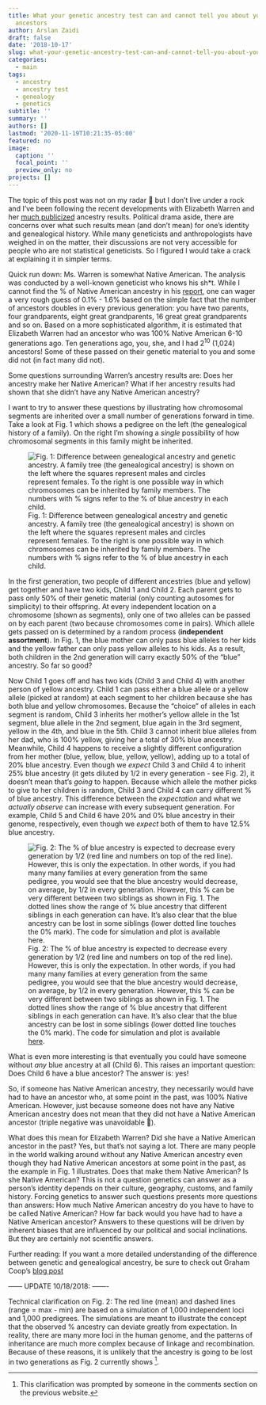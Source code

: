 ```yaml
---
title: What your genetic ancestry test can and cannot tell you about your genealogical
  ancestors
author: Arslan Zaidi
draft: false
date: '2018-10-17'
slug: what-your-genetic-ancestry-test-can-and-cannot-tell-you-about-your-genealogical-ancestors
categories:
  - main
tags:
  - ancestry
  - ancestry test
  - genealogy
  - genetics
subtitle: ''
summary: ''
authors: []
lastmod: '2020-11-19T10:21:35-05:00'
featured: no
image:
  caption: ''
  focal_point: ''
  preview_only: no
projects: []
---
```



The topic of this post was not on my radar 📡 but I don't live under a rock and I've been following the recent developments with Elizabeth Warren and her [much publicized](https://www.nytimes.com/2018/10/15/science/elizabeth-warren-native-american.html) ancestry results. Political drama aside, there are concerns over what such results mean (and don't mean) for one's identity and genealogical history. While many geneticists and anthropologists have weighed in on the matter, their discussions are not very accessible for people who are not statistical geneticists. So I figured I would take a crack at explaining it in simpler terms.

Quick run down: Ms. Warren is somewhat Native American. The analysis was conducted by a well-known geneticist who knows his sh*t. While I cannot find the % of Native American ancestry in his [report](https://mk0elizabethwarh5ore.kinstacdn.com/wp-content/uploads/2018/10/Bustamante_Report_2018.pdf), one can wager a very rough guess of 0.1% - 1.6% based on the simple fact that the number of ancestors doubles in every previous generation: you have two parents, four grandparents, eight great grandparents, 16 great great grandparents and so on. Based on a more sophisticated algorithm, it is estimated that Elizabeth Warren had an ancestor who was 100% Native American 6-10 generations ago. Ten generations ago, you, she, and I had 2^10^ (1,024) ancestors! Some of these passed on their genetic material to you and some did not (in fact many did not).

Some questions surrounding Warren's ancestry results are: Does her ancestry make her Native American? What if her ancestry results had shown that she didn't have any Native American ancestry?

I want to try to answer these questions by illustrating how chromosomal segments are inherited over a small number of generations forward in time. Take a look at Fig. 1 which shows a pedigree on the left (the genealogical history of a family). On the right I'm showing a *single* possibility of how chromosomal segments in this family might be inherited.


![Fig. 1: Difference between genealogical ancestry and genetic ancestry. A family tree (the genealogical ancestry) is shown on the left where the squares represent males and circles represent females. To the right is one possible way in which chromosomes can be inherited by family members. The numbers with % signs refer to the % of blue ancestry in each child.](https://genewiz.files.wordpress.com/2018/10/ancestry_decay-016.jpg)


In the first generation, two people of different ancestries (blue and yellow) get together and have two kids, Child 1 and Child 2. Each parent gets to pass only 50% of their genetic material (only counting autosomes for simplicity) to their offspring. At every independent location on a chromosome (shown as segments), only one of two alleles can be passed on by each parent (two because chromosomes come in pairs). Which allele gets passed on is determined by a random process (**independent assortment**). In Fig. 1, the blue mother can only pass blue alleles to her kids and the yellow father can only pass yellow alleles to his kids. As a result, both children in the 2nd generation will carry exactly 50% of the "blue" ancestry. So far so good?

Now Child 1 goes off and has two kids (Child 3 and Child 4) with another person of yellow ancestry. Child 1 can pass either a blue allele or a yellow allele (picked at random) at each segment to her children because she has both blue and yellow chromosomes. Because the "choice" of alleles in each segment is random, Child 3 inherits her mother's yellow allele in the 1st segment, blue allele in the 2nd segment, blue again in the 3rd segment, yellow in the 4th, and blue in the 5th. Child 3 cannot inherit blue alleles from her dad, who is 100% yellow, giving her a total of 30% blue ancestry. Meanwhile, Child 4 happens to receive a slightly different configuration from her mother (blue, yellow, blue, yellow, yellow), adding up to a total of 20% blue ancestry. Even though we *expect* Child 3 and Child 4 to inherit 25% blue ancestry (it gets diluted by 1/2 in every generation - see Fig. 2), it doesn't mean that's *going* to happen. Because which allele the mother picks to give to her children is random, Child 3 and Child 4 can carry different % of blue ancestry. This difference between the *expectation* and what we *actually observe* can increase with every subsequent generation. For example, Child 5 and Child 6 have 20% and 0% blue ancestry in their genome, respectively, even though we *expect* both of them to have 12.5% blue ancestry.

![Fig. 2: The % of blue ancestry is expected to decrease every generation by 1/2 (red line and numbers on top of the red line). However, this is only the expectation. In other words, if you had many many families at every generation from the same pedigree, you would see that the blue ancestry would decrease, on average, by 1/2 in every generation. However, this % can be very different between two siblings as shown in Fig. 1. The dotted lines show the range of % blue ancestry that different siblings in each generation can have. It's also clear that the blue ancestry can be lost in some siblings (lower dotted line touches the 0% mark). The code for simulation and plot is available  [here](https://github.com/Arslan-Zaidi/Blog_files).](https://genewiz.files.wordpress.com/2018/10/expected_v_observed_decay-013.jpg)

What is even more interesting is that eventually you could have someone without *any* blue ancestry at all (Child 6). This raises an important question: Does Child 6 have a blue ancestor? The answer is: yes!

So, if someone has Native American ancestry, they necessarily would have had to have an ancestor who, at some point in the past, was 100% Native American. However, just because someone does not have any Native American ancestry does not mean that they did not have a Native American ancestor (triple negative was unavoidable 🤕).

What does this mean for Elizabeth Warren? Did she have a Native American ancestor in the past? Yes, but that's not saying a lot. There are many people in the world walking around without any Native American ancestry even though they had Native American ancestors at some point in the past, as the example in Fig. 1 illustrates. Does that make them Native American? Is she Native American? This is not a question genetics can answer as a person's identity depends on their culture, geography, customs, and family history. Forcing genetics to answer such questions presents more questions than answers: How much Native American ancestry do you have to have to be called Native American? How far back would you have had to have a Native American ancestor? Answers to these questions will be driven by inherent biases that are influenced by our political and social inclinations. But they are certainly not scientific answers.

Further reading: If you want a more detailed understanding of the difference between genetic and genealogical ancestry, be sure to check out Graham Coop's [blog post](https://gcbias.org/2017/12/19/1628/)

------ UPDATE 10/18/2018: -------

Technical clarification on Fig. 2: The red line (mean) and dashed lines (range = max - min) are based on a simulation of 1,000 independent loci and 1,000 predigrees. The simulations are meant to illustrate the concept that the observed % ancestry can deviate greatly from expectation. In reality, there are many more loci in the human genome, and the patterns of inheritance are much more complex because of linkage and recombination. Because of these reasons, it is unlikely that the ancestry is going to be lost in two generations as Fig. 2 currently shows [^1].


[^1]: This clarification was prompted by someone in the comments section on the previous website. 
